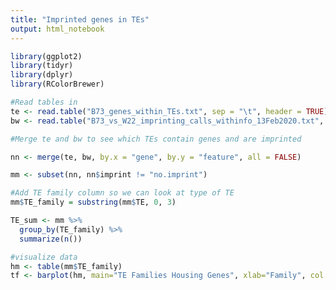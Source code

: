 ---
title: "Imprinted genes in TEs"
output: html_notebook
---


```{r}
library(ggplot2)
library(tidyr)
library(dplyr)
library(RColorBrewer)

#Read tables in 
te <- read.table("B73_genes_within_TEs.txt", sep = "\t", header = TRUE)
bw <- read.table("B73_vs_W22_imprinting_calls_withinfo_13Feb2020.txt", sep = "\t", header = TRUE)
```



```{r}
#Merge te and bw to see which TEs contain genes and are imprinted

nn <- merge(te, bw, by.x = "gene", by.y = "feature", all = FALSE)

mm <- subset(nn, nn$imprint != "no.imprint")

#Add TE family column so we can look at type of TE
mm$TE_family = substring(mm$TE, 0, 3)

TE_sum <- mm %>%
  group_by(TE_family) %>%
  summarize(n())
```


```{r}
#visualize data
hm <- table(mm$TE_family)
tf <- barplot(hm, main="TE Families Housing Genes", xlab="Family", col = brewer.pal(n = 4, name = "YlGnBu"))

```

